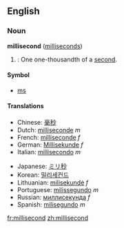 ==English==
===Noun===
'''millisecond''' ([[milliseconds]])

#{{time}}: One one-thousandth of a [[second]].

====Symbol====
*[[ms]]

====Translations====
{{top}}
*Chinese: [[毫秒]]
*Dutch: [[milliseconde]] ''m''
*French: [[milliseconde]] ''f''
*German: [[Millisekunde]] ''f''
*Italian: [[millisecondo]] ''m''
{{mid}}
*Japanese: [[ミリ秒]]
*Korean: [[밀리세컨드]]
*Lithuanian: [[milisekundė]] ''f''
*Portuguese: [[milissegundo]] ''m''
*Russian: [[миллисекунда]] ''f''
*Spanish: [[milisegundo]] ''m''
{{bottom}}

[[fr:millisecond]]
[[zh:millisecond]]